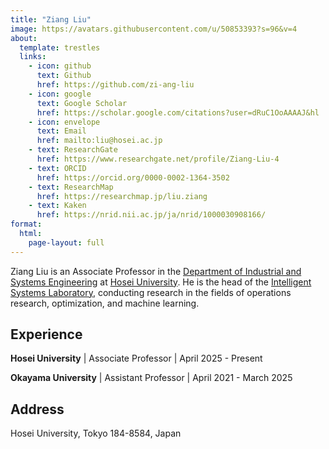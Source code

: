 ```yaml
---
title: "Ziang Liu"
image: https://avatars.githubusercontent.com/u/50853393?s=96&v=4
about:
  template: trestles
  links:
    - icon: github
      text: Github
      href: https://github.com/zi-ang-liu
    - icon: google
      text: Google Scholar
      href: https://scholar.google.com/citations?user=dRuC1OoAAAAJ&hl
    - icon: envelope
      text: Email
      href: mailto:liu@hosei.ac.jp
    - text: ResearchGate
      href: https://www.researchgate.net/profile/Ziang-Liu-4
    - text: ORCID
      href: https://orcid.org/0000-0002-1364-3502
    - text: ResearchMap
      href: https://researchmap.jp/liu.ziang
    - text: Kaken
      href: https://nrid.nii.ac.jp/ja/nrid/1000030908166/
format: 
  html:
    page-layout: full
---
```


Ziang Liu is an Associate Professor in the [Department of Industrial and Systems Engineering](https://ise-hp.ws.hosei.ac.jp/) at [Hosei University](https://www.hosei.ac.jp/). He is the head of the [Intelligent Systems Laboratory](https://isl-hosei.github.io/), conducting research in the fields of operations research, optimization, and machine learning.

## Experience

**Hosei University** | Associate Professor | April 2025 - Present

**Okayama University** | Assistant Professor | April 2021 - March 2025

## Address
<i class="bi bi-geo-alt"></i> 
Hosei University, Tokyo 184-8584, Japan

<!-- ## 講義・実習

- [計算機実習A](https://zi-ang-liu.github.io/jb-computer-literacy)（1年生/春学期/水曜1限/W203）  
- [リレーショナル・データベース](https://zi-ang-liu.github.io/jb-database)（3年生/春学期/水曜2限/遠隔視聴覚室）
- [社会システム](https://zi-ang-liu.github.io/jb-sse)（1年生/秋学期/金曜3限/W305）
- [オペレーションズ・リサーチB](https://zi-ang-liu.github.io/jb-or)（2年生/秋学期/水曜2限/W202）

## 公開講義

- [探索による問題解決](https://zi-ang-liu.github.io/jb-open-campus), 2025, 法政大学オープンキャンパス -->
